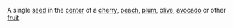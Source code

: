 A single [[seed]] in the [[center]] of a [[cherry]], [[peach]], [[plum]], [[olive]], [[avocado]] or other [[fruit]].
{{stub}}